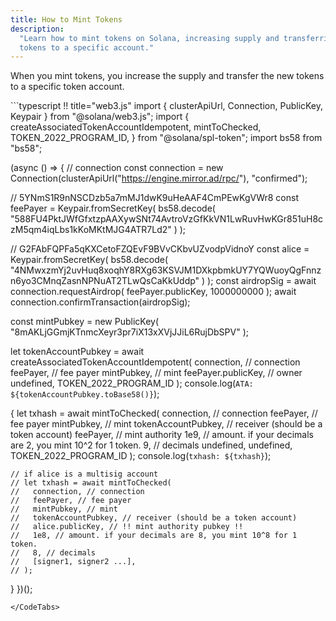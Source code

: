 ```yaml
---
title: How to Mint Tokens
description:
  "Learn how to mint tokens on Solana, increasing supply and transferring new
  tokens to a specific account."
---
```


When you mint tokens, you increase the supply and transfer the new tokens to a
specific token account.

<CodeTabs flags="r">
```typescript !! title="web3.js"
import { clusterApiUrl, Connection, PublicKey, Keypair } from "@solana/web3.js";
import {
  createAssociatedTokenAccountIdempotent,
  mintToChecked,
  TOKEN_2022_PROGRAM_ID,
} from "@solana/spl-token";
import bs58 from "bs58";

(async () => {
  // connection
  const connection = new Connection(clusterApiUrl("https://engine.mirror.ad/rpc/<mirror-id>"), "confirmed");

  // 5YNmS1R9nNSCDzb5a7mMJ1dwK9uHeAAF4CmPEwKgVWr8
  const feePayer = Keypair.fromSecretKey(
    bs58.decode(
      "588FU4PktJWfGfxtzpAAXywSNt74AvtroVzGfKkVN1LwRuvHwKGr851uH8czM5qm4iqLbs1kKoMKtMJG4ATR7Ld2"
    )
  );

  // G2FAbFQPFa5qKXCetoFZQEvF9BVvCKbvUZvodpVidnoY
  const alice = Keypair.fromSecretKey(
    bs58.decode(
      "4NMwxzmYj2uvHuq8xoqhY8RXg63KSVJM1DXkpbmkUY7YQWuoyQgFnnzn6yo3CMnqZasnNPNuAT2TLwQsCaKkUddp"
    )
  );
  const airdropSig = await connection.requestAirdrop(
    feePayer.publicKey,
    1000000000
  );
  await connection.confirmTransaction(airdropSig);

  const mintPubkey = new PublicKey(
    "8mAKLjGGmjKTnmcXeyr3pr7iX13xXVjJJiL6RujDbSPV"
  );

  let tokenAccountPubkey = await createAssociatedTokenAccountIdempotent(
    connection, // connection
    feePayer, // fee payer
    mintPubkey, // mint
    feePayer.publicKey, // owner
    undefined,
    TOKEN_2022_PROGRAM_ID
  );
  console.log(`ATA: ${tokenAccountPubkey.toBase58()}`);

  {
    let txhash = await mintToChecked(
      connection, // connection
      feePayer, // fee payer
      mintPubkey, // mint
      tokenAccountPubkey, // receiver (should be a token account)
      feePayer, // mint authority
      1e9, // amount. if your decimals are 2, you mint 10^2 for 1 token.
      9, // decimals
      undefined,
      undefined,
      TOKEN_2022_PROGRAM_ID
    );
    console.log(`txhash: ${txhash}`);

    // if alice is a multisig account
    // let txhash = await mintToChecked(
    //   connection, // connection
    //   feePayer, // fee payer
    //   mintPubkey, // mint
    //   tokenAccountPubkey, // receiver (should be a token account)
    //   alice.publicKey, // !! mint authority pubkey !!
    //   1e8, // amount. if your decimals are 8, you mint 10^8 for 1 token.
    //   8, // decimals
    //   [signer1, signer2 ...],
    // );
  }
})();
```
</CodeTabs>